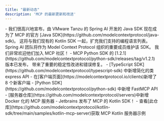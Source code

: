 ```yaml
---
title: "最新动态"
description: 'MCP 的最新更新和改进'
---
```


<Update label="2025-02-14" description="发布 Java SDK">
  - 我们很高兴地宣布，由 VMware Tanzu 的 Spring AI 开发的 Java SDK 现在成为了 MCP 的官方 [Java SDK](https://github.com/modelcontextprotocol/java-sdk)。
    这将与我们现有的 Kotlin SDK 一起，扩充我们支持的编程语言列表。
    Spring AI 团队将作为 Model Context Protocol 组织的重要成员维护该 SDK。
    我们非常欢迎他们加入 MCP 社区！
</Update>

<Update label="2025-01-27" description="Python SDK 1.2.1">
  - MCP Python SDK 的 [1.2.1](https://github.com/modelcontextprotocol/python-sdk/releases/tag/v1.2.1) 版本已发布，
    带来了重要的稳定性改进和错误修复。
</Update>
<Update label="2025-01-18" description="SDK 和服务器改进">
  - [TypeScript SDK](https://github.com/modelcontextprotocol/typescript-sdk) 中新增简化的类 express API
  - 在[客户端页面](https://modelcontextprotocol.io/clients)新增了 8 个新客户端
</Update>

<Update label="2025-01-03" description="SDK 和服务器改进">
  - [Python SDK](https://github.com/modelcontextprotocol/python-sdk) 中新增 FastMCP API
  - [服务器仓库](https://github.com/modelcontextprotocol/servers)中新增 Docker 化的 MCP 服务器
</Update>

<Update label="2024-12-21" description="发布 Kotlin SDK">
  - Jetbrains 发布了 MCP 的 Kotlin SDK！
  - 查看[此仓库](https://github.com/modelcontextprotocol/kotlin-sdk/tree/main/samples/kotlin-mcp-server)获取 MCP Kotlin 服务器示例
</Update>
